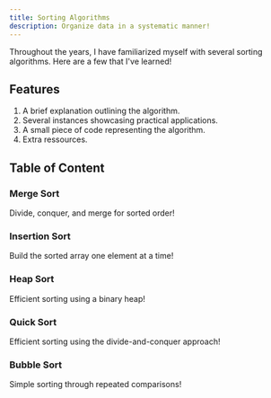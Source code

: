 ```yaml
---
title: Sorting Algorithms
description: Organize data in a systematic manner!
---
```


Throughout the years, I have familiarized myself with several sorting algorithms. Here are a few that I've learned!

## Features

1. A brief explanation outlining the algorithm.
2. Several instances showcasing practical applications.
3. A small piece of code representing the algorithm.
4. Extra ressources.

## Table of Content

<div className="grid gap-4 mt-6">

<Card href="/docs/sorting-algorithms/merge-sort">

### Merge Sort

Divide, conquer, and merge for sorted order!

</Card>

<Card href="/docs/sorting-algorithms/insertion-sort">

### Insertion Sort

Build the sorted array one element at a time!

</Card>

<Card href="/docs/sorting-algorithms/heap-sort">

### Heap Sort

Efficient sorting using a binary heap!

</Card>

<Card href="/docs/sorting-algorithms/quick-sort">

### Quick Sort

Efficient sorting using the divide-and-conquer approach!

</Card>

<Card href="/docs/sorting-algorithms/bubble-sort">

### Bubble Sort

Simple sorting through repeated comparisons!

</Card>

</div>
